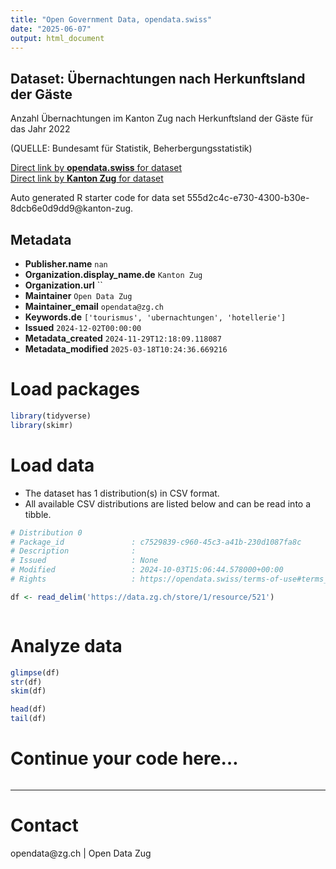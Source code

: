 ```yaml
---
title: "Open Government Data, opendata.swiss"
date: "2025-06-07"
output: html_document
---
```


## Dataset: Übernachtungen nach Herkunftsland der Gäste

Anzahl Übernachtungen im Kanton Zug nach Herkunftsland der Gäste für das Jahr 2022

(QUELLE: Bundesamt für Statistik, Beherbergungsstatistik)

[Direct link by **opendata.swiss** for dataset](https://opendata.swiss/de/dataset/ubernachtungen-nach-herkunftsland-der-gaste)<br>
[Direct link by **Kanton Zug** for dataset](https://www.zg.ch/behoerden/gesundheitsdirektion/statistikfachstelle/themen/10-tourismus)

Auto generated R starter code for data set 555d2c4c-e730-4300-b30e-8dcb6e0d9dd9@kanton-zug.

## Metadata

- **Publisher.name** `nan`
- **Organization.display_name.de** `Kanton Zug`
- **Organization.url** ``
- **Maintainer** `Open Data Zug`
- **Maintainer_email** `opendata@zg.ch`
- **Keywords.de** `['tourismus', 'ubernachtungen', 'hotellerie']`
- **Issued** `2024-12-02T00:00:00`
- **Metadata_created** `2024-11-29T12:18:09.118087`
- **Metadata_modified** `2025-03-18T10:24:36.669216`


# Load packages

```r

library(tidyverse)
library(skimr)

```

# Load data

-   The dataset has 1 distribution(s) in CSV format.
-   All available CSV distributions are listed below and can be read into a tibble.

```r

# Distribution 0
# Package_id               : c7529839-c960-45c3-a41b-230d1087fa8c
# Description              : 
# Issued                   : None
# Modified                 : 2024-10-03T15:06:44.578000+00:00
# Rights                   : https://opendata.swiss/terms-of-use#terms_open

df <- read_delim('https://data.zg.ch/store/1/resource/521')



```

# Analyze data

```r

glimpse(df)
str(df)
skim(df)

head(df)
tail(df)

```

# Continue your code here...

```r

```

------------------------------------------------------------------------

# Contact

opendata@zg.ch | Open Data Zug
